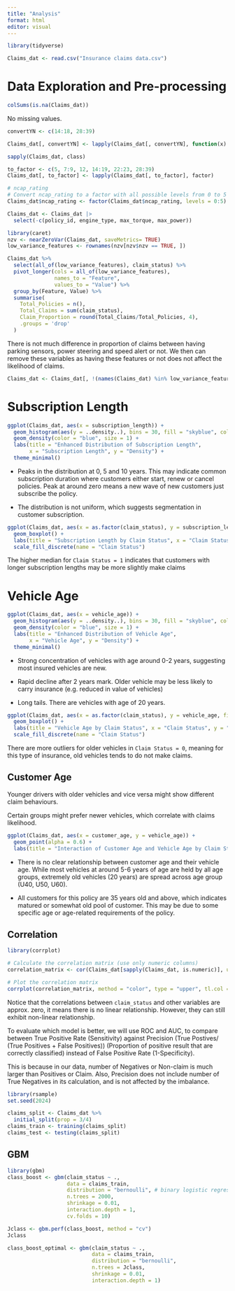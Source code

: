 ```yaml
---
title: "Analysis"
format: html
editor: visual
---
```


```r
library(tidyverse)
```

```r
Claims_dat <- read.csv("Insurance claims data.csv")
```

# Data Exploration and Pre-processing

```r
colSums(is.na(Claims_dat))
```

No missing values.

```r
convertYN <- c(14:18, 28:39)

Claims_dat[, convertYN] <- lapply(Claims_dat[, convertYN], function(x) ifelse(x == "Yes", 1, 0))
```

```r
sapply(Claims_dat, class)

to_factor <- c(5, 7:9, 12, 14:19, 22:23, 28:39)
Claims_dat[, to_factor] <- lapply(Claims_dat[, to_factor], factor)

# ncap_rating
# Convert ncap_rating to a factor with all possible levels from 0 to 5
Claims_dat$ncap_rating <- factor(Claims_dat$ncap_rating, levels = 0:5)
```

```r
Claims_dat <- Claims_dat |>
  select(-c(policy_id, engine_type, max_torque, max_power)) 
```

```r
library(caret)
nzv <- nearZeroVar(Claims_dat, saveMetrics= TRUE)
low_variance_features <- rownames(nzv[nzv$nzv == TRUE, ])

Claims_dat %>%
  select(all_of(low_variance_features), claim_status) %>%
  pivot_longer(cols = all_of(low_variance_features), 
               names_to = "Feature", 
               values_to = "Value") %>%
  group_by(Feature, Value) %>%
  summarise(
    Total_Policies = n(),
    Total_Claims = sum(claim_status),
    Claim_Proportion = round(Total_Claims/Total_Policies, 4),
    .groups = 'drop'
  )
```

There is not much difference in proportion of claims between having parking sensors, power steering and speed alert or not. We then can remove these variables as having these features or not does not affect the likelihood of claims.

```r
Claims_dat <- Claims_dat[, !(names(Claims_dat) %in% low_variance_features)]
```

# Subscription Length

```r
ggplot(Claims_dat, aes(x = subscription_length)) +
  geom_histogram(aes(y = ..density..), bins = 30, fill = "skyblue", color = "black") +
  geom_density(color = "blue", size = 1) +
  labs(title = "Enhanced Distribution of Subscription Length",
       x = "Subscription Length", y = "Density") +
  theme_minimal()
```

* Peaks in the distribution at 0, 5 and 10 years. This may indicate common subscription duration where customers either start, renew or cancel policies. Peak at around zero means a new wave of new customers just subscribe the policy.

* The distribution is not uniform, which suggests segmentation in customer subscription.

```r
ggplot(Claims_dat, aes(x = as.factor(claim_status), y = subscription_length, fill = as.factor(claim_status))) +
  geom_boxplot() +
  labs(title = "Subscription Length by Claim Status", x = "Claim Status", y = "Subscription Length") +
  scale_fill_discrete(name = "Claim Status")
```

The higher median for `Claim Status = 1` indicates that customers with longer subscription lengths may be more slightly make claims

# Vehicle Age

```r
ggplot(Claims_dat, aes(x = vehicle_age)) +
  geom_histogram(aes(y = ..density..), bins = 30, fill = "skyblue", color = "black") +
  geom_density(color = "blue", size = 1) +
  labs(title = "Enhanced Distribution of Vehicle Age",
       x = "Vehicle Age", y = "Density") +
  theme_minimal()
```

* Strong concentration of vehicles with age around 0-2 years, suggesting most insured vehicles are new.

* Rapid decline after 2 years mark. Older vehicle may be less likely to carry insurance (e.g. reduced in value of vehicles)

* Long tails. There are vehicles with age of 20 years.

```r
ggplot(Claims_dat, aes(x = as.factor(claim_status), y = vehicle_age, fill = as.factor(claim_status))) +
  geom_boxplot() +
  labs(title = "Vehicle Age by Claim Status", x = "Claim Status", y = "Vehicle Age") +
  scale_fill_discrete(name = "Claim Status")
```

There are more outliers for older vehicles in `Claim Status = 0`, meaning for this type of insurance, old vehicles tends to do not make claims.

## Customer Age

Younger drivers with older vehicles and vice versa might show different claim behaviours.

Certain groups might prefer newer vehicles, which correlate with claims likelihood.

```r
ggplot(Claims_dat, aes(x = customer_age, y = vehicle_age)) +
  geom_point(alpha = 0.6) +
  labs(title = "Interaction of Customer Age and Vehicle Age by Claim Status", x = "Customer Age", y = "Vehicle Age", color = "Claim Status")

```

* There is no clear relationship between customer age and their vehicle age. While most vehicles at around 5-6 years of age are held by all age groups, extremely old vehicles (20 years) are spread across age group (U40, U50, U60).

* All customers for this policy are 35 years old and above, which indicates matured or somewhat old pool of customer. This may be due to some specific age or age-related requirements of the policy.

## Correlation

```r
library(corrplot)

# Calculate the correlation matrix (use only numeric columns)
correlation_matrix <- cor(Claims_dat[sapply(Claims_dat, is.numeric)], use = "complete.obs")

# Plot the correlation matrix
corrplot(correlation_matrix, method = "color", type = "upper", tl.col = "black", tl.srt = 45)
```

Notice that the correlations between `claim_status` and other variables are approx. zero, it means there is no linear relationship. However, they can still exhibit non-linear relationship.


To evaluate which model is better, we will use ROC and AUC, to compare between True Positive Rate (Sensitivity) against Precision (True Postives/ (True Positives + False Positives)) (Proportion of positive result that are correctly classified) instead of False Positive Rate (1-Specificity).

This is because in our data, number of Negatives or Non-claim is much larger than Positives or Claim. Also, Precision does not include number of True Negatives in its calculation, and is not affected by the imbalance. 

```r
library(rsample)
set.seed(2024)

claims_split <- Claims_dat %>% 
  initial_split(prop = 3/4)
claims_train <- training(claims_split)
claims_test <- testing(claims_split)
```


## GBM

```r
library(gbm)
class_boost <- gbm(claim_status ~ .,
                   data = claims_train,
                   distribution = "bernoulli", # binary logistic regression
                   n.trees = 2000,
                   shrinkage = 0.01,
                   interaction.depth = 1,
                   cv.folds = 10)

Jclass <- gbm.perf(class_boost, method = "cv")
Jclass 

class_boost_optimal <- gbm(claim_status ~ .,
                           data = claims_train,
                           distribution = "bernoulli",
                           n.trees = Jclass,
                           shrinkage = 0.01,
                           interaction.depth = 1)
```

